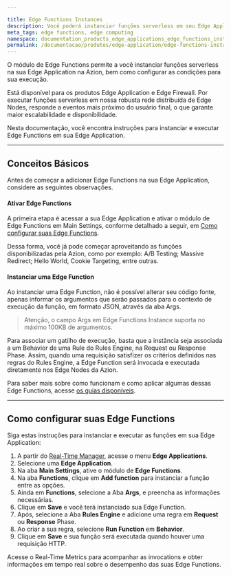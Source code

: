 ```yaml
---

title: Edge Functions Instances
description: Você poderá instanciar funções serverless em seu Edge Application na Azion.
meta_tags: edge functions, edge computing
namespace: documentation_products_edge_applications_edge_functions_instances
permalink: /documentacao/produtos/edge-application/edge-functions-instances/
---
```


O módulo de Edge Functions permite a você instanciar funções serverless na sua Edge Application na Azion, bem como configurar as condições para sua execução.

Está disponível para os produtos Edge Application e Edge Firewall. Por executar funções serverless em nossa robusta rede distribuída de Edge Nodes, responde a eventos mais próximo do usuário final, o que garante maior escalabilidade e disponibilidade.

Nesta documentação, você encontra instruções para instanciar e executar Edge Functions em sua Edge Application.

***

## Conceitos Básicos

Antes de começar a adicionar Edge Functions na sua Edge Application, considere as seguintes observações.

#### Ativar Edge Functions

A primeira etapa é acessar a sua Edge Application e ativar o módulo de Edge Functions em Main Settings, conforme detalhado a seguir, em [Como configurar suas Edge Functions](#comoconfigurarsuasedgefunction).

Dessa forma, você já pode começar aproveitando as funções disponibilizadas pela Azion, como por exemplo: A/B Testing; Massive Redirect; Hello World, Cookie Targeting, entre outras.

#### Instanciar uma Edge Function

Ao instanciar uma Edge Function, não é possível alterar seu código fonte, apenas informar os argumentos que serão passados para o contexto de execução da função, em formato JSON, através da aba Args.

> Atenção, o campo Args em Edge Functions Instance suporta no máximo 100KB de argumentos.

Para associar um gatilho de execução, basta que a instância seja associada a um Behavior de uma Rule do Rules Engine, na Request ou Response Phase. Assim, quando uma requisição satisfizer os critérios definidos nas regras do Rules Engine, a Edge Function será invocada e executada diretamente nos Edge Nodes da Azion.

Para saber mais sobre como funcionam e como aplicar algumas dessas Edge Functions, acesse [os guias disponíveis](/pt-br/documentacao/produtos/guias/).

***

## Como configurar suas Edge Functions

Siga estas instruções para instanciar e executar as funções em sua Edge Application:

1. A partir do [Real-Time Manager](https://manager.azion.com/), acesse o menu **Edge Applications**.
2. Selecione uma **Edge Application**.
3. Na aba **Main Settings**, ative o módulo de **Edge Functions**.
4. Na aba **Functions**, clique em **Add function** para instanciar a função entre as opções.
5. Ainda em **Functions**, selecione a Aba **Args**, e preencha as informações necessárias.
6. Clique em **Save** e você terá instanciado sua Edge Function.
7. Após,  selecione a Aba **Rules Engine** e adicione uma regra em **Request** ou **Response** Phase.
8. Ao criar a sua regra, selecione **Run Function** em **Behavior**.
9. Clique em  **Save** e sua função será executada quando houver uma requisição HTTP.

Acesse o Real-Time Metrics para acompanhar as invocations e obter informações em tempo real sobre o desempenho das suas Edge Functions.

